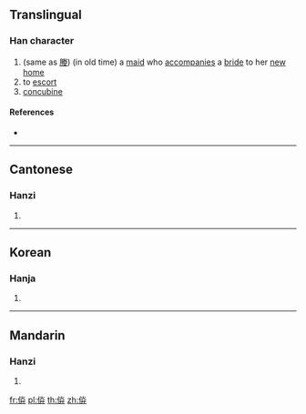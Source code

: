 ==Translingual==

===Han character===
{{Han char|rn=9|rad=人|as=07|sn=9|four=|canj=OFT|ids=⿰亻灷}}

# (same as [[媵]]) (in old time) a [[maid]] who [[accompanies]] a [[bride]] to her [[new]] [[home]]
# to [[escort]]
# [[concubine]]

====References====
* {{Han ref|kx=0105.070|hdz=10166.030|uh=345E|ud=13406}}

----

==Cantonese==

===Hanzi===
{{yue-hanzi|jyut=[[zing6]]|y=jing6}}

# {{defn|lang=yue|sort=人07}}

----

==Korean==

===Hanja===
{{ko-hanja|hangeul=잉|rv=ing|mr=ing|y=ing|eumhun=딸려보내다|ehrv=ttallyeobonaeda|ehmr=ttallyŏbonaeda|ehy=ttallyeponayta}}

# {{defn|lang=ko|sort=人07}}

----

==Mandarin==

===Hanzi===
{{cmn-hanzi|pin=[[yìng]] ([[ying4]])|wg=ying<sup>4</sup>}}

# {{defn|lang=cmn|sort=人07}}

[[fr:㑞]]
[[pl:㑞]]
[[th:㑞]]
[[zh:㑞]]
